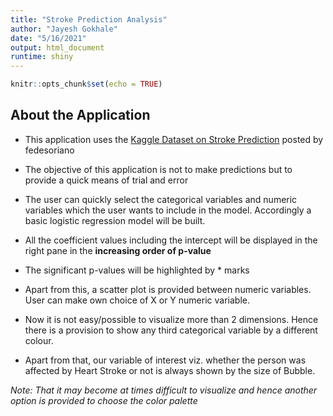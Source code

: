 ```yaml
---
title: "Stroke Prediction Analysis"
author: "Jayesh Gokhale"
date: "5/16/2021"
output: html_document
runtime: shiny
---
```


```r
knitr::opts_chunk$set(echo = TRUE)
```


## About the Application

- This application uses the [Kaggle Dataset on Stroke Prediction](https://www.kaggle.com/fedesoriano/stroke-prediction-dataset) posted by fedesoriano

- The objective of this application is not to make predictions but to provide a quick means of trial and error

- The user can quickly select the categorical variables and numeric variables which the user wants to include in the model. Accordingly a basic logistic regression model will be built.

- All the coefficient values including the intercept will be displayed in the right pane in the **increasing order of p-value**

- The significant p-values will be highlighted by * marks

- Apart from this, a scatter plot is provided between numeric variables. User can make own choice of X or Y numeric variable.

- Now it is not easy/possible to visualize more than 2 dimensions. Hence there is a provision to show any third categorical variable by a different colour.

- Apart from that, our variable of interest viz. whether the person was affected by Heart Stroke or not is always shown by the size of Bubble.

*Note: That it may become at times difficult to visualize and hence another option is provided to choose the color palette*

